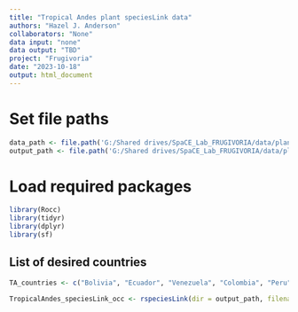 ```yaml
---
title: "Tropical Andes plant speciesLink data"
authors: "Hazel J. Anderson"
collaborators: "None"
data input: "none"
data output: "TBD"
project: "Frugivoria"
date: "2023-10-18"
output: html_document
---
```

# Set file paths
```r
data_path <- file.path('G:/Shared drives/SpaCE_Lab_FRUGIVORIA/data/plants/L0')
output_path <- file.path('G:/Shared drives/SpaCE_Lab_FRUGIVORIA/data/plants/L0')
```

# Load required packages
```r
library(Rocc)
library(tidyr)
library(dplyr)
library(sf)
```

## List of desired countries
```r
TA_countries <- c("Bolivia", "Ecuador", "Venezuela", "Colombia", "Peru")
```

```r
TropicalAndes_speciesLink_occ <- rspeciesLink(dir = output_path, filename = "TropicalAndes_speciesLink_occ", basisOfRecord = c('PreservedSpecimen', 'HumanObservation', 'MachineObservation'), country = TA_countries, Coordinates = c("Yes", "Original", "Automatic"), Scope = "plants")
```

